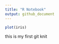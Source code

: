 ```yaml
---
title: "R Notebook"
output: github_document
---
```


```r
plot(iris)

```
this is my first git knit
